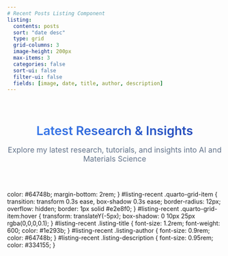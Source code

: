 ```yaml
---
# Recent Posts Listing Component
listing:
  contents: posts
  sort: "date desc"
  type: grid
  grid-columns: 3
  image-height: 200px
  max-items: 3
  categories: false
  sort-ui: false
  filter-ui: false
  fields: [image, date, title, author, description]
---
```


```{=html}
<div class="recent-posts-container">
  <div class="recent-posts-header">
    <h2 class="recent-posts-title">Latest Research & Insights</h2>
    <p class="recent-posts-description">Explore my latest research, tutorials, and insights into AI and Materials Science</p>
  </div>
</div>
```

::: {#listing-recent}
:::

```{=html}
<style>
.recent-posts-container {
  margin-bottom: 2rem;
  text-align: center;
}

.recent-posts-header {
  padding: 1rem 0 2rem 0;
}

.recent-posts-title {
  font-size: 1.8rem;
  font-weight: 600;
  color: #1e293b;
  margin-bottom: 0.5rem;
  background: linear-gradient(135deg, #3b82f6, #1e40af);
  -webkit-background-clip: text;
  -webkit-text-fill-color: transparent;
  background-clip: text;
}

.recent-posts-description {
  font-size: 1.1rem;
  color: #64748b;
  margin-bottom: 0;
  max-width: 600px;
  margin-left: auto;
  margin-right: auto;
}

#listing-recent .quarto-grid-item {
  transition: transform 0.3s ease, box-shadow 0.3s ease;
  border-radius: 12px;
  overflow: hidden;
  border: 1px solid #e2e8f0;
  background: white;
}

#listing-recent .quarto-grid-item:hover {
  transform: translateY(-5px);
  box-shadow: 0 15px 35px rgba(0,0,0,0.12);
}

#listing-recent .listing-title {
  font-size: 1.2rem;
  font-weight: 600;
  color: #1e293b;
  line-height: 1.4;
}

#listing-recent .listing-author {
  font-size: 0.9rem;
  color: #64748b;
  font-weight: 500;
}

#listing-recent .listing-description {
  font-size: 0.95rem;
  color: #334155;
  line-height: 1.5;
}

#listing-recent .listing-date {
  font-size: 0.85rem;
  color: #64748b;
  font-weight: 500;
}

@media (max-width: 768px) {
  .recent-posts-title {
    font-size: 1.5rem;
  }
  
  .recent-posts-description {
    font-size: 1rem;
  }
}
</style>
```
  color: #64748b;
  margin-bottom: 2rem;
}
#listing-recent .quarto-grid-item {
  transition: transform 0.3s ease, box-shadow 0.3s ease;
  border-radius: 12px;
  overflow: hidden;
  border: 1px solid #e2e8f0;
}
#listing-recent .quarto-grid-item:hover {
  transform: translateY(-5px);
  box-shadow: 0 10px 25px rgba(0,0,0,0.1);
}
#listing-recent .listing-title {
  font-size: 1.2rem;
  font-weight: 600;
  color: #1e293b;
}
#listing-recent .listing-author {
  font-size: 0.9rem;
  color: #64748b;
}
#listing-recent .listing-description {
  font-size: 0.95rem;
  color: #334155;
}
</style>
